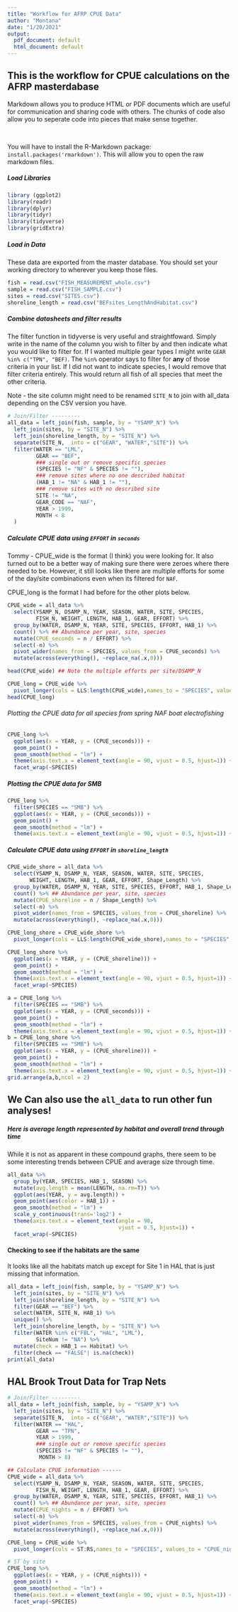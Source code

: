 ```yaml
---
title: "Workflow for AFRP CPUE Data"
author: "Montana"
date: "1/20/2021"
output:
  pdf_document: default
  html_document: default
---
```


## This is the workflow for CPUE calculations on the AFRP masterdabase
Markdown allows you to produce HTML or PDF documents which are useful for communication and sharing code with others. The chunks of code also allow you to seperate code into pieces that make sense together.

<br>

You will have to install the R-Markdown package: `install.packages('rmarkdown')`. This will allow you to open the raw markdown files.

##### Load Libraries 
```r
library (ggplot2)
library(readr)
library(dplyr)
library(tidyr)
library(tidyverse)
library(gridExtra)
```

##### Load in Data

These data are exported from the master database. You should set your working directory to wherever you keep those files. 

```r
fish = read.csv("FISH_MEASUREMENT_whole.csv")
sample = read.csv("FISH_SAMPLE.csv")
sites = read.csv("SITES.csv")
shoreline_length = read.csv("BEFsites_LengthAndHabitat.csv")
```

##### Combine datasheets and filter results

The filter function in tidyverse is very useful and straightfoward. Simply write in the name of the column you wish to filter by and then indicate what you would like to filter for. If I wanted multiple gear types I might write `GEAR %in% c("TPN", "BEF)`. The `%in%` operator says to filter for **any** of those criteria in your list. If I did not want to indicate species, I would remove that filter criteria entirely. This would return all fish of all species that meet the other criteria. 

Note - the site column might need to be renamed `SITE_N` to join with all_data depending on the CSV version you have. 

```r
# Join/Filter ---------
all_data = left_join(fish, sample, by = "YSAMP_N") %>% 
  left_join(sites, by = "SITE_N") %>% 
  left_join(shoreline_length, by = "SITE_N") %>%
  separate(SITE_N,  into = c("GEAR", "WATER","SITE")) %>% 
  filter(WATER == "LML",
         GEAR == "BEF", 
         ### single out or remove specific species
         (SPECIES != "NF" & SPECIES != ""),
         ### remove sites where no one described habitat
         (HAB_1 != "NA" & HAB_1 != ""),
         ### remove sites with no described site 
         SITE != "NA", 
         GEAR_CODE == "NAF", 
         YEAR > 1999, 
         MONTH < 8
  )
```

##### Calculate CPUE data using `EFFORT` in `seconds`

Tommy - CPUE_wide is the format (I think) you were looking for. It also turned out to be a better way of making sure there were zeroes  where there needed to be. However, it still looks like there are multiple efforts for some of the day/site combinations even when its filtered for `NAF`.  

CPUE_long is the format I had before for the other plots below. 

```r
CPUE_wide = all_data %>%
  select(YSAMP_N, DSAMP_N, YEAR, SEASON, WATER, SITE, SPECIES,
         FISH_N, WEIGHT, LENGTH, HAB_1, GEAR, EFFORT) %>%
  group_by(WATER, DSAMP_N, YEAR, SITE, SPECIES, EFFORT, HAB_1) %>%
  count() %>% ## Abundance per year, site, species
  mutate(CPUE_seconds = n / EFFORT) %>%
  select(-n) %>%
  pivot_wider(names_from = SPECIES, values_from = CPUE_seconds) %>%
  mutate(across(everything(), ~replace_na(.x,0)))

head(CPUE_wide) ## Note the multiple efforts per site/DSAMP_N

CPUE_long = CPUE_wide %>%
  pivot_longer(cols = LLS:length(CPUE_wide),names_to = "SPECIES", values_to = "CPUE_seconds" )
head(CPUE_long)
```

###### Plotting the CPUE data for all species from spring NAF boat electrofishing

```r
CPUE_long %>%
  ggplot(aes(x = YEAR, y = (CPUE_seconds))) +
  geom_point() +
  geom_smooth(method = "lm") + 
  theme(axis.text.x = element_text(angle = 90, vjust = 0.5, hjust=1)) +  
  facet_wrap(~SPECIES)

```

##### Plotting the CPUE data for SMB


```r
CPUE_long %>%
  filter(SPECIES == "SMB") %>%
  ggplot(aes(x = YEAR, y = (CPUE_seconds))) +
  geom_point() +
  geom_smooth(method = "lm") + 
  theme(axis.text.x = element_text(angle = 90, vjust = 0.5, hjust=1)) +   facet_wrap(~SPECIES)
```


##### Calculate CPUE data using `EFFORT` in `shoreline_length`

```r
CPUE_wide_shore = all_data %>%
  select(YSAMP_N, DSAMP_N, YEAR, SEASON, WATER, SITE, SPECIES,
       WEIGHT, LENGTH, HAB_1, GEAR, EFFORT, Shape_Length) %>%
  group_by(WATER, DSAMP_N, YEAR, SITE, SPECIES, EFFORT, HAB_1, Shape_Length) %>%
  count() %>% ## Abundance per year, site, species
  mutate(CPUE_shoreline = n / Shape_Length) %>%
  select(-n) %>%
  pivot_wider(names_from = SPECIES, values_from = CPUE_shoreline) %>%
  mutate(across(everything(), ~replace_na(.x,0)))

CPUE_long_shore = CPUE_wide_shore %>%
  pivot_longer(cols = LLS:length(CPUE_wide_shore),names_to = "SPECIES", values_to = "CPUE_shoreline" )
```

```r
CPUE_long_shore %>%
  ggplot(aes(x = YEAR, y = (CPUE_shoreline))) +
  geom_point() +
  geom_smooth(method = "lm") + 
  theme(axis.text.x = element_text(angle = 90, vjust = 0.5, hjust=1)) +  
  facet_wrap(~SPECIES)
```

```r
a = CPUE_long %>%
  filter(SPECIES == "SMB") %>%
  ggplot(aes(x = YEAR, y = (CPUE_seconds))) +
  geom_point() +
  geom_smooth(method = "lm") + 
  theme(axis.text.x = element_text(angle = 90, vjust = 0.5, hjust=1)) +   facet_wrap(~SPECIES)
b = CPUE_long_shore %>%
  filter(SPECIES == "SMB") %>%
  ggplot(aes(x = YEAR, y = (CPUE_shoreline))) +
  geom_point() +
  geom_smooth(method = "lm") + 
  theme(axis.text.x = element_text(angle = 90, vjust = 0.5, hjust=1)) +   facet_wrap(~SPECIES)
grid.arrange(a,b,ncol = 2)
```


## We Can also use the `all_data` to run other fun analyses! 

##### Here is average length represented by habitat and overall trend through time

While it is not as apparent in these compound graphs, there seem to be some interesting trends between CPUE and average size through time. 

```r
all_data %>%
  group_by(YEAR, SPECIES, HAB_1, SEASON) %>%
  mutate(avg.length = mean(LENGTH, na.rm=T)) %>%
  ggplot(aes(YEAR, y = avg.length)) + 
  geom_point(aes(color = HAB_1)) + 
  geom_smooth(method = "lm") + 
  scale_y_continuous(trans='log2') +
  theme(axis.text.x = element_text(angle = 90, 
                                   vjust = 0.5, hjust=1)) + 
  facet_wrap(~SPECIES)
```

#### Checking to see if the habitats are the same 

It looks like all the habitats match up except for Site 1 in HAL that is just missing that information. 

```r
all_data = left_join(fish, sample, by = "YSAMP_N") %>% 
  left_join(sites, by = "SITE_N") %>% 
  left_join(shoreline_length, by = "SITE_N") %>%
  filter(GEAR == "BEF") %>%
  select(WATER, SITE_N, HAB_1) %>%
  unique() %>% 
  left_join(shoreline_length, by = "SITE_N") %>%
  filter(WATER %in% c("FBL", "HAL", "LML"),
         SiteNum != "NA") %>%
  mutate(check = HAB_1 == Habitat) %>%
  filter(check == "FALSE"| is.na(check))
print(all_data)
```






## HAL Brook Trout Data for Trap Nets 

```r
# Join/Filter ---------
all_data = left_join(fish, sample, by = "YSAMP_N") %>% 
  left_join(sites, by = "SITE_N") %>% 
  separate(SITE_N,  into = c("GEAR", "WATER","SITE")) %>% 
  filter(WATER == "HAL",
         GEAR == "TPN", 
         YEAR > 1999,
         ### single out or remove specific species
         (SPECIES != "NF" & SPECIES != ""), 
          MONTH > 8)

## Calculate CPUE information ------
CPUE_wide = all_data %>%
  select(YSAMP_N, DSAMP_N, YEAR, SEASON, WATER, SITE, SPECIES,
         FISH_N, WEIGHT, LENGTH, HAB_1, GEAR, EFFORT) %>%
  group_by(WATER, DSAMP_N, YEAR, SITE, SPECIES, EFFORT, HAB_1) %>%
  count() %>% ## Abundance per year, site, species
  mutate(CPUE_nights = n / EFFORT) %>%
  select(-n) %>%
  pivot_wider(names_from = SPECIES, values_from = CPUE_nights) %>%
  mutate(across(everything(), ~replace_na(.x,0)))

CPUE_long = CPUE_wide %>%
  pivot_longer(cols = ST:RS,names_to = "SPECIES", values_to = "CPUE_nights" )

# ST by site
CPUE_long %>%
  ggplot(aes(x = YEAR, y = (CPUE_nights))) +
  geom_point() +
  geom_smooth(method = "lm") + 
  theme(axis.text.x = element_text(angle = 90, vjust = 0.5, hjust=1)) +  
  facet_wrap(~SPECIES)
```



